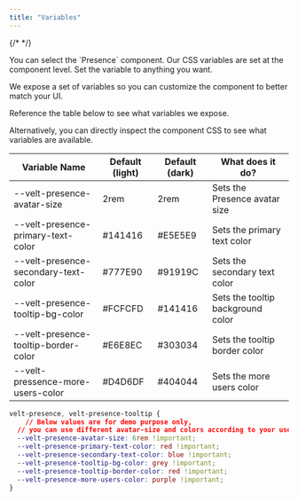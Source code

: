 ```yaml
---
title: "Variables"
---
```

{/* <script>var SUPERFLOW_TOOLBAR_API_KEY="aU1MxKP0rca2UXwKi8bl"; var SUPERFLOW_TOOLBAR_PROJECT_ID="8447060215973283";</script> */}



<Steps>

<Step title="Select the Presence component">
You can select the `Presence` component.
Our CSS variables are set at the component level.
</Step>

<Step title="Modify a CSS variable">
Set the variable to anything you want.

We expose a set of variables so you can customize the component to better match your UI.
</Step>

<Step title="Check out the table below">
Reference the table below to see what variables we expose.

Alternatively, you can directly inspect the component CSS to see what variables are available.

| Variable Name                        | Default (light) | Default (dark) | What does it do?                  |
| ------------------------------------ | --------------- | -------------- | --------------------------------- |
| --velt-presence-avatar-size          | 2rem            | 2rem           | Sets the Presence avatar size     |
| --velt-presence-primary-text-color   | #141416         | #E5E5E9        | Sets the primary text color       |
| --velt-presence-secondary-text-color | #777E90         | #91919C        | Sets the secondary text color     |
| --velt-presence-tooltip-bg-color              | #FCFCFD         | #141416        | Sets the tooltip background color |
| --velt-presence-tooltip-border-color          | #E6E8EC         | #303034        | Sets the tooltip border color     |
| --velt-pressence-more-users-color              | #D4D6DF         | #404044        | Sets the more users color         |

</Step>


</Steps>









<RequestExample>


```css Variables
velt-presence, velt-presence-tooltip {
	// Below values are for demo purpose only,
  // you can use different avatar-size and colors according to your usecase
  --velt-presence-avatar-size: 6rem !important;
  --velt-presence-primary-text-color: red !important;
  --velt-presence-secondary-text-color: blue !important;
  --velt-presence-tooltip-bg-color: grey !important;
  --velt-presence-tooltip-border-color: red !important;
  --velt-presence-more-users-color: purple !important;
}
```

</RequestExample>
